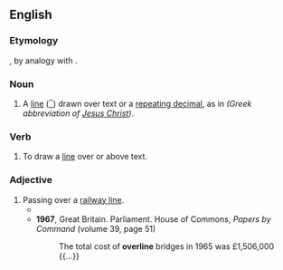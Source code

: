 ==English==

===Etymology===
{{prefix|en|over|line}}, by analogy with {{m|en|underline}}.

===Noun===
{{en-noun}}

# A [[line]] ([[‾]]) drawn over text or a [[repeating decimal]], as in {{overline|ΙΣ}} {{overline|ΧΣ}} ''(Greek abbreviation of [[Jesus Christ]])''.

===Verb===
{{en-verb|overlin}}

# To draw a [[line]] over or above text.

===Adjective===
{{en-adj|-}}

# Passing over a [[railway line]].
#* {{quote-journal|en|year=1960|month=March|author=Cecil J. Allen|title=Locomotive Running Past and Present|journal=Trains Illustrated|page=176|text=Despite this slight delay, a bad slowing at Borrowash for an '''overline''' bridge under construction, and signals outside Derby, we arrived there "on time" by the public book, though 1¾ min. late by the working book.}}
#* '''1967''', Great Britain. Parliament. House of Commons, ''Papers by Command'' (volume 39, page 51)
#*: The total cost of '''overline''' bridges in 1965 was £1,506,000 {{...}}